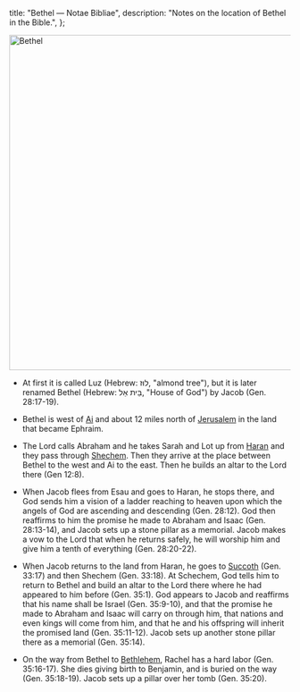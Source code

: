   title: "Bethel — Notae Bibliae",
  description: "Notes on the location of Bethel in the Bible.",
};

<Initial text="Bethel"/>

<Image
  className="sepia rounded"
  src="/places/bethel.jpg"
  alt="Bethel"
  width="600"
  height="600"
/>

- At first it is called Luz (Hebrew: לוּז, "almond tree"), but it is later renamed Bethel (Hebrew: בֵּית אֵל, "House of God") by Jacob (Gen. 28:17-19).

- Bethel is west of [Ai](/places/old-testament/genesis/ai) and about 12 miles north of [Jerusalem](/places/old-testament/genesis/jerusalem) in the land that became Ephraim.

- The Lord calls Abraham and he takes Sarah and Lot up from [Haran](/places/old-testament/genesis/haran) and they pass through [Shechem](/places/old-testament/genesis/shechem). Then they arrive at the place between Bethel to the west and Ai to the east. Then he builds an altar to the Lord there (Gen 12:8).

- When Jacob flees from Esau and goes to Haran, he stops there, and God sends him a vision of a ladder reaching to heaven upon which the angels of God are ascending and descending (Gen. 28:12). God then reaffirms to him the promise he made to Abraham and Isaac (Gen. 28:13-14), and Jacob sets up a stone pillar as a memorial. Jacob makes a vow to the Lord that when he returns safely, he will worship him and give him a tenth of everything (Gen. 28:20-22).

- When Jacob returns to the land from Haran, he goes to [Succoth](/places/old-testament/genesis/succoth) (Gen. 33:17) and then Shechem (Gen. 33:18). At Schechem, God tells him to return to Bethel and build an altar to the Lord there where he had appeared to him before (Gen. 35:1). God appears to Jacob and reaffirms that his name shall be Israel (Gen. 35:9-10), and that the promise he made to Abraham and Isaac will carry on through him, that nations and even kings will come from him, and that he and his offspring will inherit the promised land (Gen. 35:11-12). Jacob sets up another stone pillar there as a memorial (Gen. 35:14).

- On the way from Bethel to [Bethlehem](/places/old-testament/genesis/bethlehem), Rachel has a hard labor (Gen. 35:16-17). She dies giving birth to Benjamin, and is buried on the way (Gen. 35:18-19). Jacob sets up a pillar over her tomb (Gen. 35:20).
